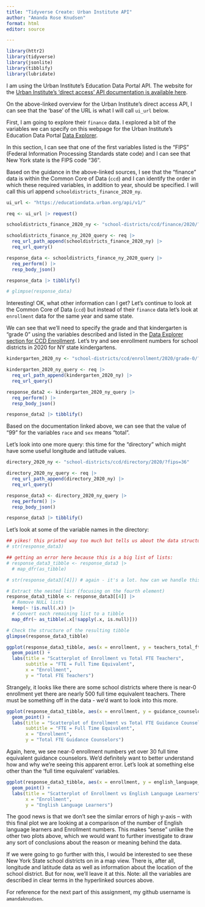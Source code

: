 ```yaml
---
title: "Tidyverse Create: Urban Institute API"
author: "Amanda Rose Knudsen"
format: html
editor: source

---
```


```r
library(httr2)
library(tidyverse)
library(jsonlite)
library(tibblify)
library(lubridate)
```

I am using the Urban Institute's Education Data Portal API. The website for the [Urban Institute's 'direct access' API documentation is available here](https://educationdata.urban.org/documentation/#direct_access). 

On the above-linked overview for the Urban Institute's direct access API, I can see that the 'base' of the URL is what I will call `ui_url` below.

First, I am going to explore their `finance` data. I explored a bit of the variables we can specify on this webpage for the Urban Institute's Education Data Portal [Data Explorer](https://educationdata.urban.org/documentation/school-districts.html#ccd_finance). 

In this section, I can see that one of the first variables listed is the "FIPS" (Federal Information Processing Standards state code) and I can see that New York state is the FIPS code "36".

Based on the guidance in the above-linked sources, I see that the "finance" data is within the Common Core of Data (`ccd`) and I can identify the order in which these required variables, in addition to year, should be specified. I will call this url append `schooldistricts_finance_2020_ny`.


```r
ui_url <- "https://educationdata.urban.org/api/v1/"

req <- ui_url |> request()

schooldistricts_finance_2020_ny <- "school-districts/ccd/finance/2020/?fips=36"

schooldistricts_finance_ny_2020_query <- req |>
  req_url_path_append(schooldistricts_finance_2020_ny) |>
  req_url_query()

response_data <- schooldistricts_finance_ny_2020_query |>
  req_perform() |>
  resp_body_json()

response_data |> tibblify() 

# glimpse(response_data)
```
Interesting! OK, what other information can I get? Let's continue to look at the Common Core of Data (`ccd`) but instead of their `finance` data let's look at `enrollment` data for the same year and same state. 

We can see that we'll need to specify the grade and that kindergarten is "grade 0" using the variables described and listed in the [Data Explorer section for CCD Enrollment](https://educationdata.urban.org/documentation/school-districts.html#ccd-enrollment-by-grade). Let's try and see enrollment numbers for school districts in 2020 for NY state kindergartens.  

```r
kindergarten_2020_ny <- "school-districts/ccd/enrollment/2020/grade-0/?fips=36"

kindergarten_2020_ny_query <- req |>
  req_url_path_append(kindergarten_2020_ny) |>
  req_url_query()

response_data2 <- kindergarten_2020_ny_query |>
  req_perform() |>
  resp_body_json()

response_data2 |> tibblify() 
```
Based on the documentation linked above, we can see that the value of "99" for the variables `race` and `sex` means "total". 

Let's look into one more query: this time for the "directory" which might have some useful longitude and latitude values. 

```r
directory_2020_ny <- "school-districts/ccd/directory/2020/?fips=36"

directory_2020_ny_query <- req |>
  req_url_path_append(directory_2020_ny) |>
  req_url_query()

response_data3 <- directory_2020_ny_query |>
  req_perform() |>
  resp_body_json()

response_data3 |> tibblify() 
```
Let's look at some of the variable names in the directory:

```r
## yikes! this printed way too much but tells us about the data structure:
# str(response_data3) 

## getting an error here because this is a big list of lists:
# response_data3_tibble <- response_data3 |> 
  # map_dfr(as_tibble) 

# str(response_data3[[4]]) # again - it's a lot. how can we handle this?

# Extract the nested list (focusing on the fourth element)
response_data3_tibble <- response_data3[[4]] |>
  # Remove NULL lists
  keep(~ !is.null(.x)) |> 
  # Convert each remaining list to a tibble
  map_dfr(~ as_tibble(.x[!sapply(.x, is.null)])) 

# Check the structure of the resulting tibble
glimpse(response_data3_tibble)
```
```r
ggplot(response_data3_tibble, aes(x = enrollment, y = teachers_total_fte)) +
  geom_point() +
  labs(title = "Scatterplot of Enrollment vs Total FTE Teachers",
       subtitle = "FTE = Full Time Equivalent",
       x = "Enrollment",
       y = "Total FTE Teachers")
```
Strangely, it looks like there are some school districts where there is near-0 enrollment yet there are nearly 500 full time equivalent teachers. There must be something off in the data - we'd want to look into this more.


```r
ggplot(response_data3_tibble, aes(x = enrollment, y = guidance_counselors_total_fte)) +
  geom_point() +
  labs(title = "Scatterplot of Enrollment vs Total FTE Guidance Counselors",
       subtitle = "FTE = Full Time Equivalent",
       x = "Enrollment",
       y = "Total FTE Guidance Counselors")
```

Again, here, we see near-0 enrollment numbers yet over 30 full time equivalent guidance counselors. We'd definitely want to better understand how and why we're seeing this apparent error. Let's look at something else other than the 'full time equivalent' variables.

```r
ggplot(response_data3_tibble, aes(x = enrollment, y = english_language_learners)) +
  geom_point() +
  labs(title = "Scatterplot of Enrollment vs English Language Learners",
       x = "Enrollment",
       y = "English Language Learners")
```
The good news is that we don't see the similar errors of high y-axis -- with this final plot we are looking at a comparison of the number of English language learners and Enrollment numbers. This makes "sense" unlike the other two plots above, which we would want to further investigate to draw any sort of conclusions about the reason or meaning behind the data.  

If we were going to go further with this, I would be interested to see these New York State school districts on in a map view. There is, after all, longitude and latitude data as well as information about the location of the school district. But for now, we'll leave it at this. Note: all the variables are described in clear terms in the hyperlinked sources above.

For reference for the next part of this assignment, my github username is `amandaknudsen`.

